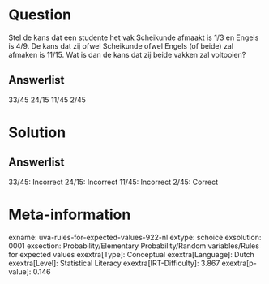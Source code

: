 Question
========

Stel de kans dat een studente het vak Scheikunde afmaakt is 1/3 en
Engels is 4/9. De kans dat zij ofwel Scheikunde ofwel Engels (of beide)
zal afmaken is 11/15. Wat is dan de kans dat zij beide vakken zal
voltooien?

Answerlist
----------

33/45
24/15
11/45
2/45

Solution
========

Answerlist
----------

33/45: Incorrect
24/15: Incorrect
11/45: Incorrect
2/45: Correct

Meta-information
================
exname: uva-rules-for-expected-values-922-nl
extype: schoice
exsolution: 0001
exsection: Probability/Elementary Probability/Random variables/Rules for expected values
exextra[Type]: Conceptual
exextra[Language]: Dutch
exextra[Level]: Statistical Literacy
exextra[IRT-Difficulty]: 3.867
exextra[p-value]: 0.146
